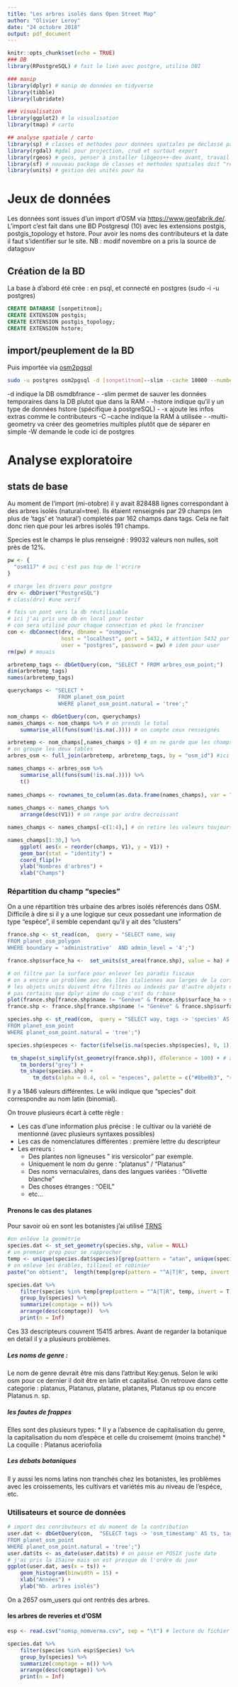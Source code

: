 ```yaml
---
title: "Les arbres isolés dans Open Street Map"
author: "Olivier Leroy"
date: "24 octobre 2018"
output: pdf_document
---
```


```r
knitr::opts_chunk$set(echo = TRUE)
### DB
library(RPostgreSQL) # fait le lien avec postgre, utilise DBI

### manip
library(dplyr) # manip de données en tidyverse
library(tibble)
library(lubridate)

### visualisation
library(ggplot2) # la visualisation
library(tmap) # carto

## analyse spatiale / carto
library(sp) # classes et methodes pour données spatiales pe déclassé par SF
library(rgdal) #gdal pour projection, crud et surtout export
library(rgeos) # geos, penser à installer libgeos++-dev avant, travail avec objet sp
library(sf) # nouveau package de classes et methodes spatiales doit "remplacer" rgdal et rgeos (et ofc sp) 
library(units) # gestion des unités pour ha
```

# Jeux de données

Les données sont issues d'un import d'OSM via <https://www.geofabrik.de/>. L'import c'est fait dans une BD Postgresql (10) avec les extensions postgis, postgis_topology et hstore. Pour avoir les noms des contributeurs et la date il faut s'identifier sur le site.
NB : modif novembre on a pris la source de datagouv 

## Création de la BD

La base à d'abord été crée : en psql, et connecté en postgres (sudo -i -u postgres)
```sql
CREATE DATABASE [sonpetitnom];
CREATE EXTENSION postgis;
CREATE EXTENSION postgis_topology;
CREATE EXTENSION hstore;
```

## import/peuplement de la BD

Puis importée via [osm2pgsql](https://wiki.openstreetmap.org/wiki/Osm2pgsql)

```bash
sudo -u postgres osm2pgsql -d [sonpetitnom]--slim --cache 10000 --number-processes 2 --hstore -x --multi-geometry /home/lo82302h/Téléchargements/france-latest.osm.bz2 -W 
```

-d indique la DB osmdbfrance \hfill\break
- -slim permet de sauver les données temporaires dans la DB plutot que dans la RAM \hfill\break
- -hstore indique qu'il y un type de données hstore (spécifique à postgreSQL) \hfill\break
- -x ajoute les infos extras comme le contributeurs \hfill\break
-C --cache indique la RAM à utilisée \hfill\break
- -multi-geometry va créer des geometries multiples plutôt que de séparer en simple \hfill\break
-W demande le code ici de postgres \hfill\break

# Analyse exploratoire

## stats de base

Au moment de l'import (mi-otobre) il y avait 828488 lignes correspondant à des arbres isolés (natural=tree). Ils étaient renseignés par 29 champs (en plus de 'tags' et 'natural') completés par 162 champs dans tags. Cela ne fait donc rien que pour les arbres isolés 191 champs. 

Species est le champs le plus renseigné : 99032 valeurs non nulles, soit près de 12%. 

```r

pw <- {
  "osm117" # oui c'est pas top de l'ecrire
}

# charge les drivers pour postgre 
drv <- dbDriver("PostgreSQL")
# class(drv) #une verif

# fais un pont vers la db réutilisable
# ici j'ai pris une db en local pour tester
# con sera utilisé pour chaque connection et pkoi le franciser
con <- dbConnect(drv, dbname = "osmgouv",
                 host = "localhost", port = 5432, # attention 5432 par défaut
                 user = "postgres", password = pw) # idem pour user
rm(pw) # mouais

arbretemp_tags <- dbGetQuery(con, "SELECT * FROM arbres_osm_point;")
dim(arbretemp_tags)
names(arbretemp_tags)

querychamps <- "SELECT * 
                FROM planet_osm_point
                WHERE planet_osm_point.natural = 'tree';"

nom_champs <- dbGetQuery(con, querychamps)
names_champs <- nom_champs %>% # on prends le total
    summarise_all(funs(sum(!is.na(.)))) # on compte ceux renseignés

arbretemp <- nom_champs[,names_champs > 0] # on ne garde que les champs renseignés
# on groupe les deux tables
arbres_osm <- full_join(arbretemp, arbretemp_tags, by = "osm_id") #ici un bind_col pourrair aussi marcher

names_champs <- arbres_osm %>% 
    summarise_all(funs(sum(!is.na(.)))) %>% 
    t() 
    
names_champs <- rownames_to_column(as.data.frame(names_champs), var = "champs") # on passe les noms de champs dans une variable
 
names_champs <- names_champs %>% 
    arrange(desc(V1)) # on range par ordre decroissant

names_champs <- names_champs[-c(1:4),] # on retire les valeurs toujours présentent

```


```r
names_champs[1:30,] %>% 
    ggplot( aes(x = reorder(champs, V1), y = V1)) +
    geom_bar(stat = "identity") +
    coord_flip()+
    ylab("Nombres d'arbres") +
    xlab("Champs")
```

### Répartition du champ "species"

On a une répartition très urbaine des arbres isolés réferencés dans OSM. Difficile à dire si il y a une logique sur ceux possedant une information de type "espèce", il semble cependant qu'il y ait des "clusters"

```r

france.shp <- st_read(con,  query = "SELECT name, way
FROM planet_osm_polygon
WHERE boundary = 'administrative'  AND admin_level = '4';")

france.shp$surface_ha <-  set_units(st_area(france.shp), value = ha) # on calcul la surface en ha

# on filtre par la surface pour enlever les paradis fiscaux
# on a encore un problème avc des îles italiennes aux larges de la corse, on vire Toscanna
# les objets units doivent être filtrés ou indexés par d'autre objets units d'ou le set_units(x, value = ha)
# pas certains que dplyr aime du coup c'est du r:base
plot(france.shp[france.shp$name != "Genève" & france.shp$surface_ha > set_units(30000, value = ha),])
france.shp <- france.shp[france.shp$name != "Genève" & france.shp$surface_ha > set_units(30000, value = ha),]

species.shp <- st_read(con,  query = "SELECT way, tags -> 'species' AS species
FROM planet_osm_point
WHERE planet_osm_point.natural = 'tree';")

species.shp$especes <- factor(ifelse(is.na(species.shp$species), 0, 1))
```

```r
 tm_shape(st_simplify(st_geometry(france.shp)), dTolerance = 100) + # attention il a un simplify pour aller plus vite
    tm_borders("grey") +
    tm_shape(species.shp) +
        tm_dots(alpha = 0.4, col = "especes", palette = c("#8be0b3", "red"))
```

Il y a 1846 valeurs différentes. Le wiki indique que "species" doit correspondre au nom latin (binomial).

On trouve plusieurs écart à cette règle :

* Les cas d'une information plus précise  : le cultivar ou la variété de mentionné (avec plusieurs syntaxes possibles)
* Les cas de nomenclatures différentes : première lettre du descripteur
* Les erreurs :
    + Des plantes non ligneuses " iris versicolor" par exemple.
    + Uniquement le nom du genre : "platanus" / "Platanus"
    + Des noms vernaculaires, dans des langues variées : "Olivette blanche"
    + Des choses étranges : "OEIL"
    + etc...

#### Prenons le cas des platanes

Pour savoir où en sont les botanistes j'ai utilisé [TRNS](http://tnrs.iplantcollaborative.org/)

```r
#on enléve la geométrie
species.dat <- st_set_geometry(species.shp, value = NULL)
# un premier grep pour se rapprocher 
temp <- unique(species.dat$species)[grep(pattern = "atan", unique(species.dat$species))]  
# on enleve les érables, tillieul et robinier
paste("on obtient",  length(temp[grep(pattern = "^A|T|R", temp, invert = T)]), "descripteurs pour platanes")

```

```r
species.dat %>%
    filter(species %in% temp[grep(pattern = "^A|T|R", temp, invert = T)]) %>%
    group_by(species) %>%
    summarize(comptage = n()) %>%
    arrange(desc(comptage))  %>%
    print(n = Inf)
```

Ces 33 descripteurs couvrent 15415 arbres. Avant de regarder la botanique en detail il y a plusieurs problèmes. 

##### Les noms de genre :  

Le nom de genre devrait être mis dans l'attribut Key:genus. Selon le wiki osm pour ce dernier il doit être en latin et capitalisé. On retrouve dans cette categorie : platanus, Platanus, platane, platanes, Platanus sp ou encore Platanus n. sp.

##### les fautes de frappes

Elles sont des plusieurs types: 
* Il y a l'absence de capitalisation du genre, la capitalisation du nom d'espèce et celle du croisememt (moins tranché)
* La coquille : Platanus aceriofolia

##### Les debats botaniques

Il y aussi les noms latins non tranchés chez les botanistes, les problèmes avec les croissements, les cultivars et variétés mis au niveau de l'espéce, etc. 


### Utilisateurs et source de données 

```r
# import des conributeurs et du moment de la contribution
user.dat <- dbGetQuery(con,  "SELECT tags -> 'osm_timestamp' AS ts, tags -> 'osm_user' AS user
FROM planet_osm_point
WHERE planet_osm_point.natural = 'tree';")
user.dat$ts <- as_date(user.dat$ts) # on passe en POSIX juste date
# j'ai pris la 15aine mais on est presque de l'ordre du jour
ggplot(user.dat, aes(x = ts)) +
    geom_histogram(binwidth = 15) +
    xlab("Années") +
    ylab("Nb. arbres isolés")
```

On a 2657 osm_users qui ont rentrés des arbres. 

#### les arbres de reveries et d'OSM

```r
esp <- read.csv("nomsp_nomverma.csv", sep = "\t") # lecture du fichier

species.dat %>%
    filter(species %in% esp$Species) %>%
    group_by(species) %>%
    summarize(comptage = n()) %>%
    arrange(desc(comptage)) %>%
    print(n = Inf)
```




